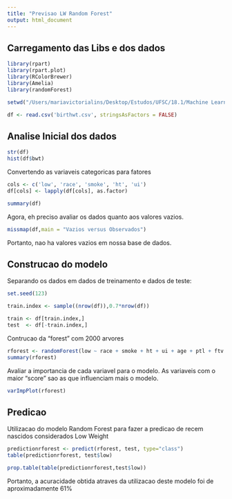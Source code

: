 ```yaml
---
title: "Previsao LW Random Forest"
output: html_document
---
```


## Carregamento das Libs e dos dados
```r
library(rpart)
library(rpart.plot)
library(RColorBrewer)
library(Amelia)
library(randomForest)

setwd("/Users/mariavictorialins/Desktop/Estudos/UFSC/18.1/Machine Learning/EPSMLRepo-master/Data")

df <- read.csv('birthwt.csv', stringsAsFactors = FALSE)
```

## Analise Inicial dos dados

```r
str(df)
hist(df$bwt)
```

Convertendo as variaveis categoricas para fatores
```r
cols <- c('low', 'race', 'smoke', 'ht', 'ui')
df[cols] <- lapply(df[cols], as.factor)
```

```r
summary(df)
```

Agora, eh preciso avaliar os dados quanto aos valores vazios.

```r
missmap(df,main = "Vazios versus Observados")
```

Portanto, nao ha valores vazios em nossa base de dados.

## Construcao do modelo

Separando os dados em dados de treinamento e dados de teste:

```r
set.seed(123)

train.index <- sample((nrow(df)),0.7*nrow(df))

train <- df[train.index,]
test  <- df[-train.index,]
```

Contrucao da "forest" com 2000 arvores
```r
rforest <- randomForest(low ~ race + smoke + ht + ui + age + ptl + ftv +lwt, data = train, importance = TRUE, ntree = 2000)
summary(rforest)
```

Avaliar a importancia de cada variavel para o modelo. As variaveis com o maior "score" sao as que influenciam mais o modelo.
```r
varImpPlot(rforest)
```

## Predicao

Utilizacao do modelo Random Forest para fazer a predicao de recem nascidos considerados Low Weight
```r
predictionrforest <- predict(rforest, test, type="class")
table(predictionrforest, test$low)

prop.table(table(predictionrforest,test$low))
```

Portanto, a acuracidade obtida atraves da utilizacao deste modelo foi de aproximadamente 61%